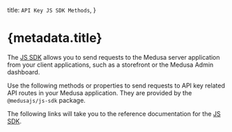 
  title: `API Key JS SDK Methods`,
}

# {metadata.title}

The [JS SDK](../../../js-sdk/page.mdx) allows you to send requests to the Medusa server application from your client applications, such as a storefront or the Medusa Admin dashboard.

Use the following methods or properties to send requests to API key related API routes in your Medusa application. They are provided by the `@medusajs/js-sdk` package.

The following links will take you to the reference documentation for the [JS SDK](../../../js-sdk/page.mdx).

<ChildDocs type="item" />
